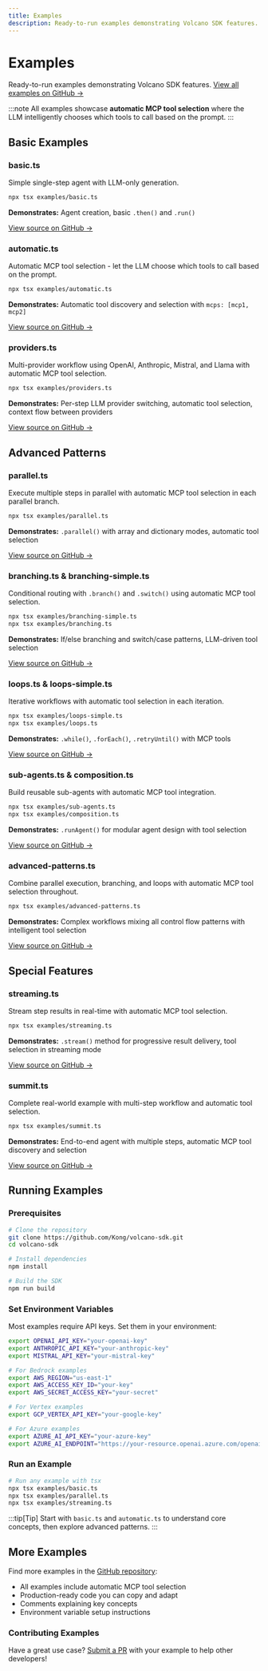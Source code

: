 ```yaml
---
title: Examples
description: Ready-to-run examples demonstrating Volcano SDK features. View all examples on GitHub.
---
```


# Examples

Ready-to-run examples demonstrating Volcano SDK features. [View all examples on GitHub →](https://github.com/Kong/volcano-sdk/tree/main/examples)

:::note
All examples showcase **automatic MCP tool selection** where the LLM intelligently chooses which tools to call based on the prompt.
:::

## Basic Examples

### basic.ts

Simple single-step agent with LLM-only generation.

```bash
npx tsx examples/basic.ts
```

**Demonstrates:** Agent creation, basic `.then()` and `.run()`

[View source on GitHub →](https://github.com/Kong/volcano-sdk/blob/main/examples/basic.ts)

### automatic.ts

Automatic MCP tool selection - let the LLM choose which tools to call based on the prompt.

```bash
npx tsx examples/automatic.ts
```

**Demonstrates:** Automatic tool discovery and selection with `mcps: [mcp1, mcp2]`

[View source on GitHub →](https://github.com/Kong/volcano-sdk/blob/main/examples/automatic.ts)

### providers.ts

Multi-provider workflow using OpenAI, Anthropic, Mistral, and Llama with automatic MCP tool selection.

```bash
npx tsx examples/providers.ts
```

**Demonstrates:** Per-step LLM provider switching, automatic tool selection, context flow between providers

[View source on GitHub →](https://github.com/Kong/volcano-sdk/blob/main/examples/providers.ts)

## Advanced Patterns

### parallel.ts

Execute multiple steps in parallel with automatic MCP tool selection in each parallel branch.

```bash
npx tsx examples/parallel.ts
```

**Demonstrates:** `.parallel()` with array and dictionary modes, automatic tool selection

[View source on GitHub →](https://github.com/Kong/volcano-sdk/blob/main/examples/parallel.ts)

### branching.ts & branching-simple.ts

Conditional routing with `.branch()` and `.switch()` using automatic MCP tool selection.

```bash
npx tsx examples/branching-simple.ts
npx tsx examples/branching.ts
```

**Demonstrates:** If/else branching and switch/case patterns, LLM-driven tool selection

[View source on GitHub →](https://github.com/Kong/volcano-sdk/blob/main/examples/branching.ts)

### loops.ts & loops-simple.ts

Iterative workflows with automatic tool selection in each iteration.

```bash
npx tsx examples/loops-simple.ts
npx tsx examples/loops.ts
```

**Demonstrates:** `.while()`, `.forEach()`, `.retryUntil()` with MCP tools

[View source on GitHub →](https://github.com/Kong/volcano-sdk/blob/main/examples/loops.ts)

### sub-agents.ts & composition.ts

Build reusable sub-agents with automatic MCP tool integration.

```bash
npx tsx examples/sub-agents.ts
npx tsx examples/composition.ts
```

**Demonstrates:** `.runAgent()` for modular agent design with tool selection

[View source on GitHub →](https://github.com/Kong/volcano-sdk/blob/main/examples/sub-agents.ts)

### advanced-patterns.ts

Combine parallel execution, branching, and loops with automatic MCP tool selection throughout.

```bash
npx tsx examples/advanced-patterns.ts
```

**Demonstrates:** Complex workflows mixing all control flow patterns with intelligent tool selection

[View source on GitHub →](https://github.com/Kong/volcano-sdk/blob/main/examples/advanced-patterns.ts)

## Special Features

### streaming.ts

Stream step results in real-time with automatic MCP tool selection.

```bash
npx tsx examples/streaming.ts
```

**Demonstrates:** `.stream()` method for progressive result delivery, tool selection in streaming mode

[View source on GitHub →](https://github.com/Kong/volcano-sdk/blob/main/examples/streaming.ts)

### summit.ts

Complete real-world example with multi-step workflow and automatic tool selection.

```bash
npx tsx examples/summit.ts
```

**Demonstrates:** End-to-end agent with multiple steps, automatic MCP tool discovery and selection

[View source on GitHub →](https://github.com/Kong/volcano-sdk/blob/main/examples/summit.ts)

## Running Examples

### Prerequisites

```bash
# Clone the repository
git clone https://github.com/Kong/volcano-sdk.git
cd volcano-sdk

# Install dependencies
npm install

# Build the SDK
npm run build
```

### Set Environment Variables

Most examples require API keys. Set them in your environment:

```bash
export OPENAI_API_KEY="your-openai-key"
export ANTHROPIC_API_KEY="your-anthropic-key"
export MISTRAL_API_KEY="your-mistral-key"

# For Bedrock examples
export AWS_REGION="us-east-1"
export AWS_ACCESS_KEY_ID="your-key"
export AWS_SECRET_ACCESS_KEY="your-secret"

# For Vertex examples
export GCP_VERTEX_API_KEY="your-google-key"

# For Azure examples
export AZURE_AI_API_KEY="your-azure-key"
export AZURE_AI_ENDPOINT="https://your-resource.openai.azure.com/openai/responses"
```

### Run an Example

```bash
# Run any example with tsx
npx tsx examples/basic.ts
npx tsx examples/parallel.ts
npx tsx examples/streaming.ts
```

:::tip[Tip]
Start with `basic.ts` and `automatic.ts` to understand core concepts, then explore advanced patterns.
:::

## More Examples

Find more examples in the [GitHub repository](https://github.com/Kong/volcano-sdk/tree/main/examples):

- All examples include automatic MCP tool selection
- Production-ready code you can copy and adapt
- Comments explaining key concepts
- Environment variable setup instructions

### Contributing Examples

Have a great use case? [Submit a PR](https://github.com/Kong/volcano-sdk/pulls) with your example to help other developers!
